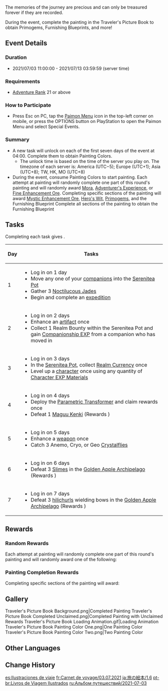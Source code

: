 {{Event
|name              = Traveler's Picture Book 2021-07-03
|image             = Traveler's Picture Book.png
|type              = Web
|time_known        = yes
|time_start        = 2021-07-03 11:00:00
|time_end          = 2021-07-13 03:59:00
|link              = https://www.hoyolab.com/article/512380
|characters        = Barbara; Jean; Klee
}}
The memories of the journey are precious and can only be treasured forever if they are recorded.

During the event, complete the painting in the Traveler's Picture Book to obtain Primogems, Furnishing Blueprints, and more!

==Event Details==
===Duration===
*2021/07/03 11:00:00 - 2021/07/13 03:59:59 (server time)

===Requirements===
*[[Adventure Rank]] 21 or above

===How to Participate===
*Press Esc on PC, tap the [[Paimon Menu]] icon in the top-left corner on mobile, or press the OPTIONS button on PlayStation to open the Paimon Menu and select Special Events.

===Summary===
*A new task will unlock on each of the first seven days of the event at 04:00. Complete them to obtain Painting Colors.
**The unlock time is based on the time of the server you play on. The timezone of each server is: America (UTC−5); Europe (UTC+1); Asia (UTC+8); TW, HK, MO (UTC+8)
*During the event, consume Painting Colors to start painting. Each attempt at painting will randomly complete one part of this round's painting and will randomly award [[Mora]], [[Adventurer's Experience]], or [[Fine Enhancement Ore]]. Completing specific sections of the painting will award [[Mystic Enhancement Ore]], [[Hero's Wit]], [[Primogem]]s, and the Furnishing Blueprint {{LL|"A Bloatty Floatty's Dream of the Sky"|.}} Complete all sections of the painting to obtain the Furnishing Blueprint {{LL|"Cradle of Flowers"|.}}

==Tasks==
Completing each task gives {{Item|Painting Colors|30|x=1|link=Traveler's Picture Book}}.
{| class="article-table tdc1"
! Day !! Tasks
|-
| 1 ||
*Log in on 1 day
*Move any one of your [[companion]]s into the [[Serenitea Pot]]
*Gather 3 [[Noctilucous Jade]]s
*Begin and complete an [[expedition]]
|-
| 2 ||
*Log in on 2 days
*Enhance an [[artifact]] once
*Collect 1 Realm Bounty within the Serenitea Pot and gain [[Companionship EXP]] from a companion who has moved in
|-
| 3 ||
*Log in on 3 days
*In the [[Serenitea Pot]], collect [[Realm Currency]] once
*Level up a [[character]] once using any quantity of [[Character EXP Materials]]
|-
| 4 ||
*Log in on 4 days
*Deploy the [[Parametric Transformer]] and claim rewards once
*Defeat 1 [[Maguu Kenki]] (Rewards {{Item|Painting Colors|30|x=2|link=Traveler's Picture Book}})
|-
| 5 ||
*Log in on 5 days
*Enhance a [[weapon]] once
*Catch 3 Anemo, Cryo, or Geo [[Wildlife#Crystalflies|Crystalflies]]
|-
| 6 ||
*Log in on 6 days
*Defeat 3 [[Slimes]] in the [[Golden Apple Archipelago/1.6|Golden Apple Archipelago]] (Rewards {{Item|Painting Colors|30|x=2|link=Traveler's Picture Book}})
|-
| 7 ||
*Log in on 7 days
*Defeat 3 [[hilichurls]] wielding bows in the [[Golden Apple Archipelago/1.6|Golden Apple Archipelago]] (Rewards {{Item|Painting Colors|30|x=2|link=Traveler's Picture Book}})
|}

==Rewards==
===Random Rewards===
Each attempt at painting will randomly complete one part of this round's painting and will randomly award one of the following:
{{Card|Mora|<small>5,000–10,000</small>}}{{Card|Adventurer's Experience|2–5}}{{Card|Fine Enhancement Ore|5–10}}

===Painting Completion Rewards===
Completing specific sections of the painting will award:
{{Card|Mystic Enhancement Ore|10}}{{Card|Hero's Wit|10}}{{Card|Blueprint: "A Bloatty Floatty's Dream of the Sky"|1}}{{Card|Primogem|50}}{{Card|Blueprint: "Cradle of Flowers"|1}}

==Gallery==
<gallery>
Traveler's Picture Book Background.png|Completed Painting
Traveler's Picture Book Completed Unclaimed.png|Completed Painting with Unclaimed Rewards
Traveler's Picture Book Loading Animation.gif|Loading Animation
Traveler's Picture Book Painting Color One.png|One Painting Color
Traveler's Picture Book Painting Color Two.png|Two Painting Color
</gallery>

==Other Languages==
{{Other Languages|Transclude=Traveler's Picture Book}}

==Change History==
{{Change History|1.6}}

[[es:Ilustraciones de viaje]]
[[fr:Carnet de voyage/03.07.2021]]
[[ja:旅の絵本/1.6]]
[[pt-br:Livros de Viagem Ilustrados]]
[[ru:Альбом путешествий/2021-07-03]]